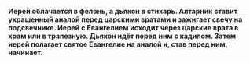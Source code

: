 **Иерей облачается в фелонь, а дьякон в стихарь. Алтарник ставит украшенный аналой перед царскими вратами и зажигает свечу на подсвечнике. Иерей с Евангелием исходит через царские врата в храм или в трапезную. Дьякон идёт перед ним с кадилом. Затем иерей полагает святое Евангелие на аналой и, став перед ним, начинает.**
